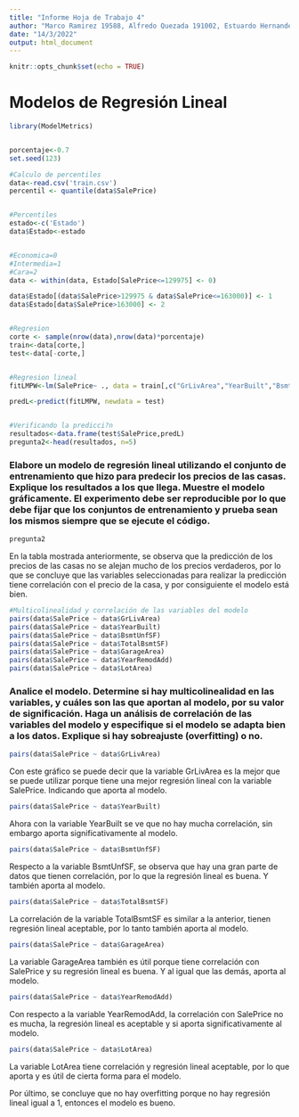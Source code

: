 ```yaml
---
title: "Informe Hoja de Trabajo 4"
author: "Marco Ramirez 19588, Alfredo Quezada 191002, Estuardo Hernandez 19202"
date: "14/3/2022"
output: html_document
---
```


```r
knitr::opts_chunk$set(echo = TRUE)
```

# Modelos de Regresión Lineal

```r
library(ModelMetrics)


porcentaje<-0.7
set.seed(123)

#Calculo de percentiles
data<-read.csv('train.csv')
percentil <- quantile(data$SalePrice)


#Percentiles
estado<-c('Estado')
data$Estado<-estado


#Economica=0
#Intermedia=1
#Cara=2
data <- within(data, Estado[SalePrice<=129975] <- 0)

data$Estado[(data$SalePrice>129975 & data$SalePrice<=163000)] <- 1
data$Estado[data$SalePrice>163000] <- 2


#Regresion
corte <- sample(nrow(data),nrow(data)*porcentaje)
train<-data[corte,]
test<-data[-corte,]


#Regresion lineal
fitLMPW<-lm(SalePrice~ ., data = train[,c("GrLivArea","YearBuilt","BsmtUnfSF","TotalBsmtSF","GarageArea","YearRemodAdd", "SalePrice","LotArea")])

predL<-predict(fitLMPW, newdata = test)


#Verificando la predicci?n
resultados<-data.frame(test$SalePrice,predL)
pregunta2<-head(resultados, n=5)
```

### Elabore  un  modelo  de  regresión  lineal  utilizando  el  conjunto  de  entrenamiento  que  hizo para  predecir  los  precios  de  las  casas.  Explique los resultados  a los que llega. Muestre  el modelo gráficamente. El experimento debe ser reproducible por lo que debe fijar que los conjuntos de entrenamiento y prueba sean los mismos siempre que se ejecute el código.

```r
pregunta2

```

En la tabla mostrada anteriormente, se observa que la predicción de los precios de las casas no se alejan mucho de los precios verdaderos, por lo que se concluye que las variables seleccionadas para realizar la predicción tiene correlación con el precio de la casa, y por consiguiente el modelo está bien.

```r
#Multicolinealidad y correlación de las variables del modelo
pairs(data$SalePrice ~ data$GrLivArea)
pairs(data$SalePrice ~ data$YearBuilt)
pairs(data$SalePrice ~ data$BsmtUnfSF)
pairs(data$SalePrice ~ data$TotalBsmtSF)
pairs(data$SalePrice ~ data$GarageArea)
pairs(data$SalePrice ~ data$YearRemodAdd)
pairs(data$SalePrice ~ data$LotArea)
```

### Analice el modelo. Determine si hay multicolinealidad en las variables, y cuáles son las que aportan al  modelo, por su  valor de  significación.  Haga  un análisis  de  correlación  de  las variables del modelo y especifique si el modelo se adapta bien a los datos. Explique si hay sobreajuste (overfitting) o no.

```r
pairs(data$SalePrice ~ data$GrLivArea)

```

Con este gráfico se puede decir que la variable GrLivArea es la mejor que se puede utilizar porque tiene una mejor regresión lineal con la variable SalePrice. Indicando que aporta al modelo.

```r
pairs(data$SalePrice ~ data$YearBuilt)

```

Ahora con la variable YearBuilt se ve que no hay mucha correlación, sin embargo aporta significativamente al modelo.

```r
pairs(data$SalePrice ~ data$BsmtUnfSF)

```

Respecto a la variable BsmtUnfSF, se observa que hay una gran parte de datos que tienen correlación, por lo que la regresión lineal es buena. Y también aporta al modelo.

```r
pairs(data$SalePrice ~ data$TotalBsmtSF)

```

La correlación de la variable TotalBsmtSF es similar a la anterior, tienen regresión lineal aceptable, por lo tanto también aporta al modelo.

```r
pairs(data$SalePrice ~ data$GarageArea)

```

La variable GarageArea también es útil porque tiene correlación con SalePrice y su regresión lineal es buena. Y al igual que las demás, aporta al modelo.

```r
pairs(data$SalePrice ~ data$YearRemodAdd)

```

Con respecto a la variable YearRemodAdd, la correlación con SalePrice no es mucha, la regresión lineal es aceptable y si aporta significativamente al modelo.

```r
pairs(data$SalePrice ~ data$LotArea)

```

La variable LotArea tiene correlación y regresión lineal aceptable, por lo que aporta y es útil de cierta forma para el modelo.

Por último, se concluye que no hay overfitting porque no hay regresión lineal igual a 1, entonces el modelo es bueno.

